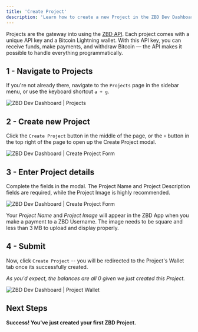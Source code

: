 ```yaml
---
title: 'Create Project'
description: 'Learn how to create a new Project in the ZBD Dev Dashboard.'
---
```


Projects are the gateway into using the [ZBD API](/knowledge-base/zbd-api/overview). Each project comes with a unique API key and a Bitcoin Lightning wallet. With this API key, you can receive funds, make payments, and withdraw Bitcoin — the API makes it possible to handle everything programmatically.

## 1 - Navigate to Projects 

If you're not already there, navigate to the `Projects` page in the sidebar menu, or use the keyboard shortcut `a + g`.

<Frame caption="ZBD Dev Dashboard | Projects">
  <img src="/img/v2/projects-default.png" alt="ZBD Dev Dashboard | Projects" />
</Frame>
<br />

## 2 - Create new Project

Click the `Create Project` button in the middle of the page, or the `+` button in the top right of the page to open up the Create Project modal.

<Frame caption="ZBD Dev Dashboard | Create Project Form">
  <img src="/img/v2/projects-create-project.png" alt="ZBD Dev Dashboard | Create Project Form" />
</Frame>
<br />

## 3 - Enter Project details

Complete the fields in the modal. The Project Name and Project Description fields are required, while the Project Image is highly recommended.

<Frame caption="ZBD Dev Dashboard | Create Project Form">
  <img src="/img/v2/projects-create-project-2.png" alt="ZBD Dev Dashboard | Create Project Form" />
</Frame>
<br />

<Tip>Your _Project Name_ and _Project Image_ will appear in the ZBD App when you make a payment to a ZBD Username. The image needs to be square and less than 3 MB to upload and display properly.</Tip>  

## 4 - Submit

Now, click `Create Project` -- you will be redirected to the Project's Wallet tab once its successfully created.

_As you'd expect, the balances are all 0 given we just created this Project._

<Frame caption="ZBD Dev Dashboard | Project Wallet">
  <img src="/img/v2/projects-wallet-default.png" alt="ZBD Dev Dashboard | Project Wallet" />
</Frame>
<br />

## Next Steps

**Success! You've just created your first ZBD Project.**